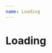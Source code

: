 ```yaml
---
name: Loading
---
```



# Loading

<Playground>
  <Loading 
    loading={true}
    duration={3000}
    size={3}
    unit="rem"
    outerColor={undefined}
    innerColor={undefined}
  />
</Playground>
